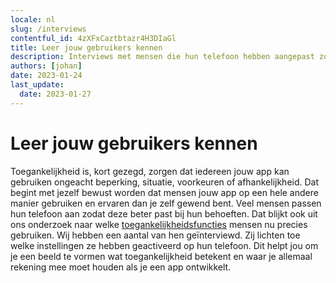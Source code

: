 ```yaml
---
locale: nl
slug: /interviews
contentful_id: 4zXFxCaztbtazr4H3DIaGl
title: Leer jouw gebruikers kennen
description: Interviews met mensen die hun telefoon hebben aangepast zodat deze beter past bij hun behoeften. Zodat jij een beeld kunt vormen wat toegankelijkheid betekent.
authors: [johan]
date: 2023-01-24
last_update:
  date: 2023-01-27
---
```


# Leer jouw gebruikers kennen

Toegankelijkheid is, kort gezegd, zorgen dat iedereen jouw app kan gebruiken ongeacht beperking, situatie, voorkeuren of afhankelijkheid. Dat begint met jezelf bewust worden dat mensen jouw app op een hele andere manier gebruiken en ervaren dan je zelf gewend bent. Veel mensen passen hun telefoon aan zodat deze beter past bij hun behoeften. Dat blijkt ook uit ons onderzoek naar welke [toegankelijkheidsfuncties](/nl/stats) mensen nu precies gebruiken. Wij hebben een aantal van hen geïnterviewd. Zij lichten toe welke instellingen ze hebben geactiveerd op hun telefoon. Dit helpt jou om je een beeld te vormen wat toegankelijkheid betekent en waar je allemaal rekening mee moet houden als je een app ontwikkelt.

<Quote
  quote="Hoeveel uur ik per dag mijn telefoon gebruik? Hoeveel uur gebruik jij je ogen?"
  name="Jesse"
  image="/img/light/Jesse.png"
  alt="Foto Jesse"
  linkLabel="Lees het interview met Jesse"
  url="/nl/artikelen/jesse"
/>

<Quote
  quote="Ik probeer overprikkeling op mijn telefoon te verminderen."
  name="Colinda"
  image="/img/light/colinda.jpg"
  alt="Colinda"
  linkLabel="Lees het interview met Colinda"
  url="/nl/artikelen/colinda"
/>

<Quote
  quote="Ik heb geen beperking, de wereld maakt mij beperkt."
  name="Darice"
  image="/img/light/Interview-met-dove-eindgebruiken-over-inzetten-van-toegankelijkheid-in-mobiele-apps.jpg"
  alt="Foto Darice"
  linkLabel="Lees het interview met Darice"
  url="/nl/artikelen/darice"
/>

<Quote
  quote="Toegankelijkheid mag wat mij betreft ook mooi zijn."
  name="Onno"
  image="/img/light/Interview-met-slechtziende-gebruiker-over-mobiele-applicaties-op-telefoons.jpg"
  alt="Foto Onno"
  linkLabel="Lees het interview met Onno"
  url="/nl/artikelen/onno"
/>

<Quote
  quote="Mijn iPhone is mijn derde oog."
  name="Jeroen"
  image="/img/light/Blinde-app-gebruiker-Jeroen.jpg"
  alt="Jeroen - Asset"
  linkLabel="Lees het interview met Jeroen"
  url="/nl/artikelen/jeroen"
/>

<Quote
  quote="De grootte van teksten aanpassen is voor mij noodzakelijk."
  name="Edith"
  image="/img/light/Edith-s.jpg"
  alt="Foto van Edith"
  linkLabel="Lees het interview met Edith"
  url="/nl/artikelen/edith"
/>
